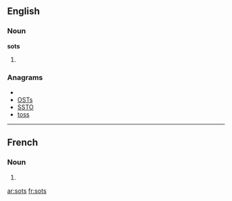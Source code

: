 ==English==

===Noun===
'''sots'''

# {{plural of|[[sot]]}}

===Anagrams===
* {{alphagram|osst}}
* [[OSTs#English|OSTs]]
* [[SSTO#English|SSTO]]
* [[toss#English|toss]]

----

==French==

===Noun===
{{infl|fr|plural}} {{m|p}}

# {{plural of|sot|lang=French}}

[[ar:sots]]
[[fr:sots]]